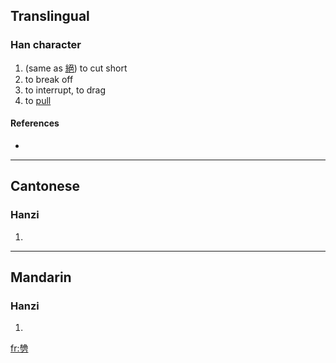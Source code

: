 ==Translingual==

===Han character===
{{Han char|rn=18|rad=刀|as=12|sn=14|four=|canj=女山尸竹 (VUSH)}}

# (same as [[絕]]) to cut short
# to break off
# to interrupt, to drag
# to [[pull]]

====References====
* {{Han ref|kx=0143.430|hdz=10355.010|uh=3503|ud=13571}}

----

==Cantonese==

===Hanzi===
{{yue-hanzi|jyut=|y=jyut6}}

# {{defn|Cantonese|sort=刀12}}

----

==Mandarin==

===Hanzi===
{{cmn-hanzi|pin=[[jué]] ([[jue2]]), [[pì]] ([[pi4]])|wg=chüeh<sup>2</sup>, p'i<sup>4</sup>}}

# {{defn|Mandarin|sort=刀12}}

[[fr:㔃]]